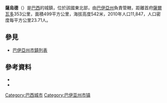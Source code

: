 '''薩烏德'''（{{lang-pt|Saúde}}）是[[巴西|巴西]]的城鎮，位於該國東北部，由[[巴伊亞州|巴伊亞州]]負責管轄，距離首府[[薩爾瓦多_(巴西)|薩爾瓦多]]353公里，面積499平方公里，海拔高度542米，2010年人口11,847，人口密度每平方公里23.71人。

==  參見 ==
* [[巴伊亞州市鎮列表|巴伊亞州市鎮列表]]

==參考資料==
*{{cite web |url=ftp://geoftp.ibge.gov.br/organizacao_territorial/divisao_territorial/2013/dtb_2013.zip |title=Divisão Territorial do Brasil |date=September 27, 2013 |publisher=Divisão Territorial do Brasil e Limites Territoriais, Instituto Brasileiro de Geografia e Estatística (IBGE) |accessdate=November 2, 2013 |language=pt }}{{dead link|date=2018年1月 |bot=InternetArchiveBot |fix-attempted=yes }}
*{{cite web |url=http://cidades.ibge.gov.br/xtras/perfil.php?codmun=292980&lang=_EN |title=Saúde |publisher=Instituto Brasileiro de Geografia e Estatística (IBGE) |accessdate=November 2, 2013 |deadurl=yes |archiveurl=https://web.archive.org/web/20131105091239/http://cidades.ibge.gov.br/xtras/perfil.php?codmun=292980&lang=_EN |archivedate=2013年11月5日 |df= }}

{{coord|10|56|27|S|40|25|04|W|region:BR_source:kolossus-nlwiki|display=title}}

{{Brazil-geo-stub}}
{{巴伊亞州市鎮}}
[[Category:巴西城市|Category:巴西城市]]
[[Category:巴伊亚州市镇|Category:巴伊亚州市镇]]